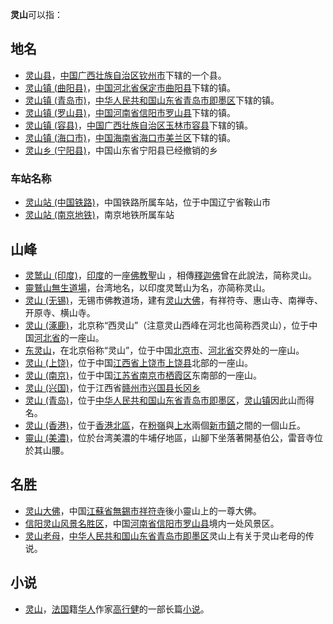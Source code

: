 '''灵山'''可以指：
==地名==
*[[灵山县|灵山县]]，[[中国|中国]][[广西壮族自治区|广西壮族自治区]][[钦州市|钦州市]]下辖的一个县。
*[[灵山镇_(曲阳县)|灵山镇 (曲阳县)]]，[[中国|中国]][[河北省|河北省]][[保定市|保定市]][[曲阳县|曲阳县]]下辖的镇。
*[[灵山镇_(青岛市)|灵山镇 (青岛市)]]，[[中华人民共和国|中华人民共和国]][[山东省|山东省]][[青岛市|青岛市]][[即墨区|即墨区]]下辖的镇。
*[[灵山镇_(罗山县)|灵山镇 (罗山县)]]，[[中国|中国]][[河南省|河南省]][[信阳市|信阳市]][[罗山县|罗山县]]下辖的镇。
*[[灵山镇_(容县)|灵山镇 (容县)]]，[[中国|中国]][[广西壮族自治区|广西壮族自治区]][[玉林市|玉林市]][[容县|容县]]下辖的镇。
*[[灵山镇_(海口市)|灵山镇 (海口市)]]，[[中国|中国]][[海南省|海南省]][[海口市|海口市]][[美兰区|美兰区]]下辖的镇。
*[[灵山乡_(宁阳县)|灵山乡 (宁阳县)]]，中国山东省宁阳县已经撤销的乡

===车站名称===
*[[灵山站_(中国铁路)|灵山站 (中国铁路)]]，中国铁路所属车站，位于中国辽宁省鞍山市
*[[灵山站_(南京地铁)|灵山站 (南京地铁)]]，南京地铁所属车站

==山峰==
*[[灵鹫山_(印度)|灵鹫山 (印度)]]，[[印度|印度]]的一座[[佛教|佛教]]聖山 ，相傳[[释迦牟尼|釋迦佛]]曾在此說法，简称灵山。
*[[靈鷲山無生道場|靈鷲山無生道場]]，台湾地名，以印度灵鹫山为名，亦简称灵山。
*[[灵山_(无锡)|灵山 (无锡)]]，无锡市佛教道场，建有[[灵山大佛|灵山大佛]]，有祥符寺、惠山寺、南禅寺、开原寺、横山寺。
*[[灵山_(涿鹿)|灵山 (涿鹿)]]，北京称“西灵山”（注意灵山西峰在河北也简称西灵山），位于中国[[河北省|河北省]]的一座山。
*[[东灵山|东灵山]]，在北京俗称“灵山”，位于中国[[北京市|北京市]]、[[河北省|河北省]]交界处的一座山。
*[[灵山_(上饶)|灵山 (上饶)]]，位于中国[[江西省|江西省]][[上饶市|上饶市]][[上饶县|上饶县]]北部的一座山。
*[[灵山_(南京)|灵山 (南京)]]，位于中国[[江苏省|江苏省]][[南京市|南京市]][[栖霞区|栖霞区]]东南部的一座山。
*[[灵山_(兴国)|灵山 (兴国)]]，位于江西省[[赣州市|赣州市]][[兴国县|兴国县]][[长冈乡|长冈乡]]
*[[灵山_(青岛)|灵山 (青岛)]]，位于[[中华人民共和国|中华人民共和国]][[山东省|山东省]][[青岛市|青岛市]][[即墨区|即墨区]]，[[灵山镇_(青岛市)|灵山镇]]因此山而得名。
*[[灵山_(香港)|灵山 (香港)]]，位于[[香港|香港]][[北區_(香港)|北區]]，在[[粉嶺|粉嶺]]與[[上水|上水]]兩個[[新市鎮|新市鎮]]之間的一個山丘。
*[[靈山_(美濃)|靈山 (美濃)]]，位於台湾美濃的牛埔仔地區，山腳下坐落著開基伯公，雷音寺位於其山腰。

== 名胜 ==
*[[灵山大佛|灵山大佛]]，中国[[江蘇省|江蘇省]][[無錫市|無錫市]][[祥符寺|祥符寺]]後小靈山上的一尊大佛。
*[[信阳灵山风景名胜区|信阳灵山风景名胜区]]，中国[[河南省|河南省]][[信阳市|信阳市]][[罗山县|罗山县]]境内一处风景区。
*[[灵山老母|灵山老母]]，[[中华人民共和国|中华人民共和国]][[山东省|山东省]][[青岛市|青岛市]][[即墨区|即墨区]]灵山上有关于灵山老母的传说。

==小说==
*[[灵山_(小说)|灵山]]，[[法国|法国]]籍[[华人|华人]]作家[[高行健|高行健]]的一部长篇[[小说|小说]]。

{{Disambiguation|Ling|Cat=二字亞洲相關消歧義}}